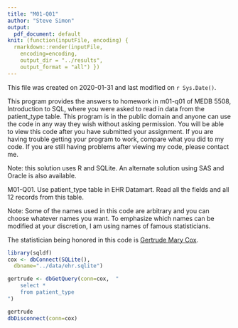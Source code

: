 ```yaml
---
title: "M01-Q01"
author: "Steve Simon"
output:
  pdf_document: default
knit: (function(inputFile, encoding) {
  rmarkdown::render(inputFile, 
    encoding=encoding,
    output_dir = "../results", 
    output_format = "all") })  
---
```


This file was created on 2020-01-31 and last modified on `r Sys.Date()`.

This program provides the answers to homework in m01-q01 of MEDB 5508, Introduction to SQL, where you were asked to read in data from the patient_type table. This program is in the public domain and anyone can use the code in any way they wish without asking permission. You will be able to view this code after you have submitted your assignment. If you are having trouble getting your program to work, compare what you did to my code. If you are still having problems after viewing my code, please contact me.

Note: this solution uses R and SQLite. An alternate solution using SAS and Oracle is also available.

M01-Q01. Use patient_type table in EHR Datamart. Read all the fields and all 12 records from this table.

Note: Some of the names used in this code are arbitrary and you can choose whatever names you want. To emphasize which names can be modified at your discretion, I am using names of famous statisticians.

The statistician being honored in this code is [Gertrude Mary Cox](https://en.wikipedia.org/wiki/Gertrude_Mary_Cox).


```r
library(sqldf)
cox <- dbConnect(SQLite(),
  dbname="../data/ehr.sqlite")

gertrude <- dbGetQuery(conn=cox,  "
    select *
    from patient_type
")

gertrude
dbDisconnect(conn=cox)
```